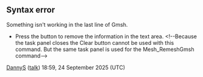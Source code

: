 == Syntax error ==

Something isn't working in the last line of Gmsh.

* Press the {{Button|Clear}} button to remove the information in the text area. &lt;!--Because the task panel closes the Clear button cannot be used with this command. But the same task panel is used for the Mesh_RemeshGmsh command--&gt;
[[User:DannyS|DannyS]] ([[User talk:DannyS|talk]]) 18:59, 24 September 2025 (UTC)
